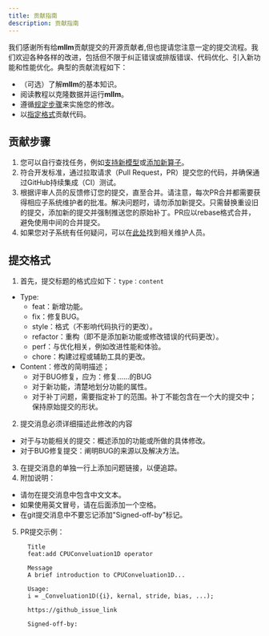 ---
title: 贡献指南
description: 贡献指南
---

我们感谢所有给**mllm**贡献提交的开源贡献者,但也提请您注意一定的提交流程。我们欢迎各种各样的改进，包括但不限于纠正错误或排版错误、代码优化、引入新功能和性能优化。典型的贡献流程如下：
- （可选）了解**mllm**的基本知识。
- 阅读教程以克隆数据并运行**mllm**。
- 遵循[规定步骤](#contribution-steps)来实施您的修改。
- 以[指定格式](#submission-format)贡献代码。

## 贡献步骤

1. 您可以自行查找任务，例如[支持新模型](Support_new_model_CN.md)或[添加新算子](Add_new_operator_CN.md)。
2. 符合开发标准，通过拉取请求（Pull Request，PR）提交您的代码，并确保通过GitHub持续集成（CI）测试。
3. 根据评审人员的反馈修订您的提交，直至合并。请注意，每次PR合并都需要获得相应子系统维护者的批准。解决问题时，请勿添加新提交。只需替换重设旧的提交，添加新的提交并强制推送您的原始补丁。PR应以rebase格式合并，避免使用中间的合并提交。
4. 如果您对子系统有任何疑问，可以在[此处]()找到相关维护人员。

## 提交格式

1. 首先，提交标题的格式应如下：`type：content`
  - Type:
    - feat：新增功能。
    - fix：修复BUG。
    - style：格式（不影响代码执行的更改）。
    - refactor：重构（即不是添加新功能或修改错误的代码更改）。
    - perf：与优化相关，例如改进性能和体验。
    - chore：构建过程或辅助工具的更改。
  - Content：修改的简明描述；
    - 对于BUG修复，应为：修复......的BUG
    - 对于新功能，清楚地划分功能的属性。
    - 对于补丁问题，需要指定补丁的范围。补丁不能包含在一个大的提交中；保持原始提交的形状。
2. 提交消息必须详细描述此修改的内容
  - 对于与功能相关的提交：概述添加的功能或所做的具体修改。
  - 对于BUG修复提交：阐明BUG的来源以及解决方法。
3. 在提交消息的单独一行上添加问题链接，以便追踪。
4. 附加说明：
  - 请勿在提交消息中包含中文文本。
  - 如果使用英文冒号，请在后面添加一个空格。
  - 在git提交消息中不要忘记添加"Signed-off-by"标记。
5. PR提交示例：
    ```
      Title
      feat:add CPUConveluation1D operator

      Message
      A brief introduction to CPUConveluation1D...

      Usage:
      i = _Conveluation1D({i}, kernal, stride, bias, ...);

      https://github_issue_link

      Signed-off-by: 
    ```

